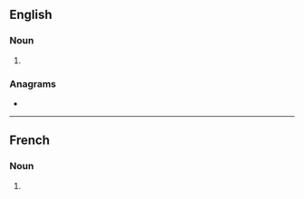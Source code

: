 {{also|mongols}}
==English==
{{wikipedia|dab=Mongols (disambiguation)|Mongols}}

===Noun===
{{head|en|noun form}}

# {{plural of|en|Mongol}}

===Anagrams===
* {{anagrams|en|a=glmnoos|gloms on}}

----

==French==

===Noun===
{{head|fr|noun plural form|g=m}}

# {{plural of|fr|Mongol}}